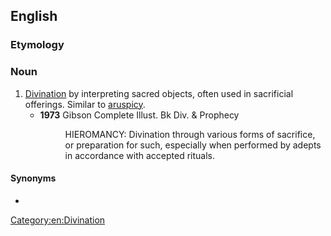 ==English==

===Etymology===
{{confix|en|hiero|mancy}}

===Noun===
{{en-noun|-}}

# [[divination|Divination]] by interpreting sacred objects, often used in sacrificial offerings. Similar to [[aruspicy]].
#* '''1973''' Gibson Complete Illust. Bk Div. & Prophecy
#*: HIEROMANCY: Divination through various forms of sacrifice, or preparation for such, especially when performed by adepts in accordance with accepted rituals.

====Synonyms====
* {{l|en|hieroscopy}}

[[Category:en:Divination]]